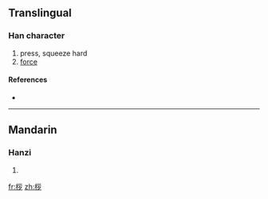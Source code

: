 ==Translingual==

===Han character===
{{Han char|rn=75|rad=木|as=06|sn=10|four=|canj=木女女弓 (DVVN)}}

# press, squeeze hard
# [[force]]

====References====
* {{Han ref|kx=0526.211|dkj=14791|hdz=21209.040|uh=685A|ud=26714}}

----

==Mandarin==

===Hanzi===
{{cmn-hanzi|pin=[[ráo]] ([[rao2]]), [[zǎn]] ([[zan3]])|wg=jao<sup>2</sup>, tsan<sup>3</sup>}}

# {{defn|Mandarin|sort=木06}}

[[fr:桚]]
[[zh:桚]]